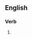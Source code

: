 ==English==

===Verb===
{{head|en|present participle}}

# {{present participle of|desalinize|lang=en|nocat=1}}